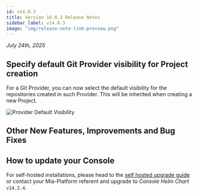 ```yaml
---
id: v14.0.3
title: Version 14.0.3 Release Notes
sidebar_label: v14.0.3
image: "img/release-note-link-preview.png"
---
```



_July 24th, 2025_

## Specify default Git Provider visibility for Project creation

For a Git Provider, you can now select the default visibility for the repositories created in such Provider. This will be inherited when creating a new Project.

<div style={{width: '400px', maxWidth: '100%', display: 'flex', alignItems: 'center', borderRadius: '4px', overflow: 'hidden'}}>

![Provider Default Visibility](img/provider-default-visibility.png)

</div>

## Other New Features, Improvements and Bug Fixes

<Accordion data={dataAccordion} />

## How to update your Console

For self-hosted installations, please head to the [self hosted upgrade guide](/docs/infrastructure/self-hosted/installation-chart/how-to-upgrade) or contact your Mia-Platform referent and upgrade to _Console Helm Chart_ `v14.2.4`.
